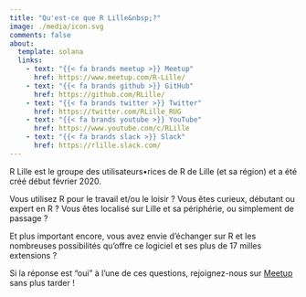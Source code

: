 ```yaml
---
title: "Qu'est-ce que R Lille&nbsp;?"
image: ./media/icon.svg
comments: false
about:
  template: solana
  links:
    - text: "{{< fa brands meetup >}} Meetup"
      href: https://www.meetup.com/R-Lille/
    - text: "{{< fa brands github >}} GitHub"
      href: https://github.com/RLille/
    - text: "{{< fa brands twitter >}} Twitter"
      href: https://twitter.com/RLille_RUG
    - text: "{{< fa brands youtube >}} YouTube"
      href: https://www.youtube.com/c/RLille
    - text: "{{< fa brands slack >}} Slack"
      href: https://rlille.slack.com/
---
```


R Lille est le groupe des utilisateurs•rices de R de Lille (et sa région) et a été créé début février 2020.

Vous utilisez R pour le travail et/ou le loisir&nbsp;?
Vous êtes curieux, débutant ou expert en R&nbsp;?
Vous êtes localisé sur Lille et sa périphérie, ou simplement de passage&nbsp;?

Et plus important encore, vous avez envie d'échanger sur R et les nombreuses possibilités qu'offre ce logiciel et ses plus de 17 milles extensions&nbsp;?

Si la réponse est "oui" à l'une de ces questions, rejoignez-nous sur [Meetup](https://www.meetup.com/R-Lille/) sans plus tarder&nbsp;!
